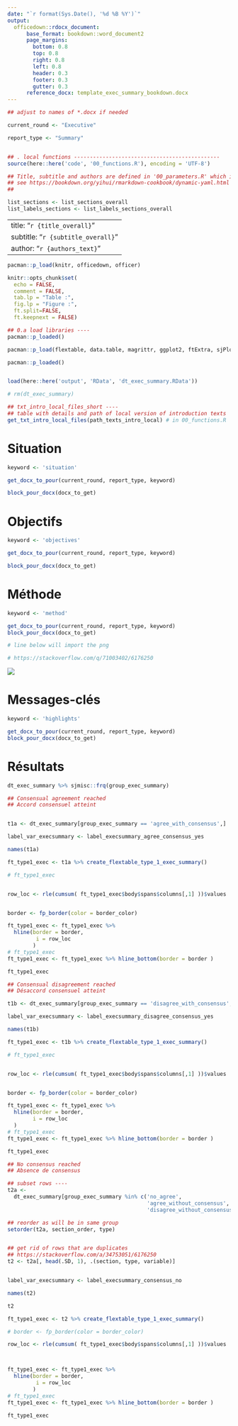 ```yaml
---
date: "`r format(Sys.Date(), '%d %B %Y')`"
output: 
  officedown::rdocx_document:
      base_format: bookdown::word_document2
      page_margins:
        bottom: 0.8
        top: 0.8
        right: 0.8
        left: 0.8
        header: 0.3
        footer: 0.3
        gutter: 0.3
      reference_docx: template_exec_summary_bookdown.docx
---
```



```r
## adjust to names of *.docx if needed

current_round <- "Executive"

report_type <- "Summary"


## . local functions ----------------------------------------------
source(here::here('code', '00_functions.R'), encoding = 'UTF-8')

## Title, subtitle and authors are defined in '00_parameters.R' which is sourced by '00_functions.R' so they can be added dynamically
## see https://bookdown.org/yihui/rmarkdown-cookbook/dynamic-yaml.html for more details
## 

list_sections <- list_sections_overall
list_labels_sections <- list_labels_sections_overall
```

---
title: "`r {title_overall}`"
subtitle: "`r {subtitle_overall}`" 
author: "`r {authors_text}`"
---


```r


pacman::p_load(knitr, officedown, officer)

knitr::opts_chunk$set(
  echo = FALSE,
  comment = FALSE,
  tab.lp = "Table :",
  fig.lp = "Figure :",
  ft.split=FALSE, 
  ft.keepnext = FALSE)

```




```r
## 0.a load libraries ----
pacman::p_loaded()

pacman::p_load(flextable, data.table, magrittr, ggplot2, ftExtra, sjPlot)

pacman::p_loaded()


load(here::here('output', 'RData', 'dt_exec_summary.RData'))

# rm(dt_exec_summary)
```


```r


## txt_intro_local_files_short ----
## table with details and path of local version of introduction texts
get_txt_intro_local_files(path_texts_intro_local) # in 00_functions.R

```


# Situation


```r
keyword <- 'situation'

get_docx_to_pour(current_round, report_type, keyword)

block_pour_docx(docx_to_get)
```


# Objectifs

```r
keyword <- 'objectives'

get_docx_to_pour(current_round, report_type, keyword)

block_pour_docx(docx_to_get)
```

# Méthode

```r
keyword <- 'method'

get_docx_to_pour(current_round, report_type, keyword)
block_pour_docx(docx_to_get)

```




```r
# line below will import the png

# https://stackoverflow.com/q/71003402/6176250


```



![](ExecutiveSummary_figure-Flow.png)



# Messages-clés


```r
keyword <- 'highlights'

get_docx_to_pour(current_round, report_type, keyword)
block_pour_docx(docx_to_get)

```


\newpage

<!---BLOCK_LANDSCAPE_START--->

# Résultats

```r

dt_exec_summary %>% sjmisc::frq(group_exec_summary)

```


```r
## Consensual agreement reached
## Accord consensuel atteint


t1a <- dt_exec_summary[group_exec_summary == 'agree_with_consensus',]

label_var_execsummary <- label_execsummary_agree_consensus_yes

names(t1a)

ft_type1_exec <- t1a %>% create_flextable_type_1_exec_summary()

# ft_type1_exec


row_loc <- rle(cumsum( ft_type1_exec$body$spans$columns[,1] ))$values


border <- fp_border(color = border_color) 

ft_type1_exec <- ft_type1_exec %>%
  hline(border = border,
         i = row_loc
        ) 
# ft_type1_exec
ft_type1_exec <- ft_type1_exec %>% hline_bottom(border = border )


```


```r

ft_type1_exec

```

  

\newpage


```r
## Consensual disagreement reached
## Désaccord consensuel atteint

t1b <- dt_exec_summary[group_exec_summary == 'disagree_with_consensus',]

label_var_execsummary <- label_execsummary_disagree_consensus_yes

names(t1b)

ft_type1_exec <- t1b %>% create_flextable_type_1_exec_summary()

# ft_type1_exec


row_loc <- rle(cumsum( ft_type1_exec$body$spans$columns[,1] ))$values


border <- fp_border(color = border_color) 

ft_type1_exec <- ft_type1_exec %>%
  hline(border = border,
        i = row_loc
  ) 
# ft_type1_exec
ft_type1_exec <- ft_type1_exec %>% hline_bottom(border = border )


```


```r

ft_type1_exec

```



\newpage


```r
## No consensus reached
## Absence de consensus

## subset rows ----
t2a <-
  dt_exec_summary[group_exec_summary %in% c('no_agree',
                                            'agree_without_consensus',
                                            'disagree_without_consensus'),]

## reorder as will be in same group
setorder(t2a, section_order, type)


## get rid of rows that are duplicates
## https://stackoverflow.com/a/34753051/6176250
t2 <- t2a[, head(.SD, 1), .(section, type, variable)]


label_var_execsummary <- label_execsummary_consensus_no

names(t2)

t2

ft_type1_exec <- t2 %>% create_flextable_type_1_exec_summary()

# border <- fp_border(color = border_color) 

row_loc <- rle(cumsum( ft_type1_exec$body$spans$columns[,1] ))$values



ft_type1_exec <- ft_type1_exec %>%
  hline(border = border,
         i = row_loc
        ) 
# ft_type1_exec
ft_type1_exec <- ft_type1_exec %>% hline_bottom(border = border )


```


```r

ft_type1_exec

```



<!---BLOCK_LANDSCAPE_STOP--->







